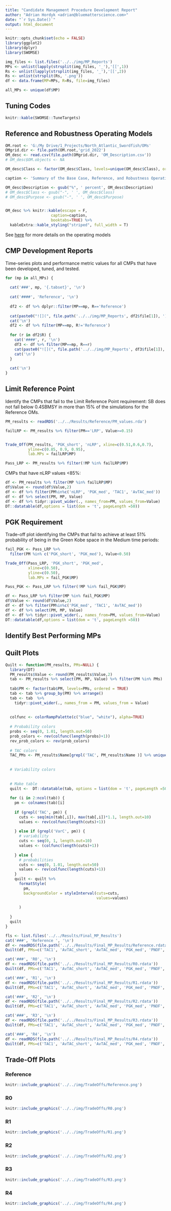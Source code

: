 ```yaml
---
title: "Candidate Management Procedure Development Report"
author: "Adrian Hordyk <adrian@bluematterscience.com>"
date: "`r Sys.Date()`"
output: html_document
---
```


```r
knitr::opts_chunk$set(echo = FALSE)
library(ggplot2)
library(dplyr)
library(SWOMSE)
```

```r
img_files <- list.files('../../img/MP_Reports')
MPs <- unlist(lapply(strsplit(img_files, '_'),'[[',1)) 
Rs <- unlist(lapply(strsplit(img_files, '_'),'[[',2)) 
Rs <- unlist(strsplit(Rs, '.png'))
df <- data.frame(MP=MPs, R=Rs, file=img_files)

all_MPs <- unique(df$MP)
```

## Tuning Codes

```r
knitr::kable(SWOMSE::TuneTargets)
```

## Reference and Robustness Operating Models 

```r
OM.root <- 'G:/My Drive/1_Projects/North_Atlantic_Swordfish/OMs'
OMgrid.dir <- file.path(OM.root,'grid_2022')
OM_desc <- read.csv(file.path(OMgrid.dir, 'OM_Description.csv'))
# OM_desc$OM.objects <- NA

OM_desc$Class <- factor(OM_desc$Class, levels=unique(OM_desc$Class), ordered = TRUE)

caption <- 'Summary of the Base Case, Reference, and Robustness Operating Models.'

OM_desc$Description <- gsub("%", ' percent', OM_desc$Description)
# OM_desc$Class <- gsub("-", ' ', OM_desc$Class)
# OM_desc$Purpose <- gsub("-", ' ', OM_desc$Purpose)


OM_desc %>% knitr::kable(escape = F,
                    caption=caption,
                    booktabs=TRUE) %>%
  kableExtra::kable_styling("striped", full_width = T)

```

See [here](https://iccat.github.io/nswo-mse/TS/Trial_Specs.html#operating-models) for more details on the operating models 

## CMP Development Reports {.tabset}

Time-series plots and performance metric values for all CMPs that have been developed, tuned, and tested.

```r
for (mp in all_MPs) {
  
  cat('###', mp, '{.tabset}', '\n')
  
  cat('####', 'Reference', '\n')
 
  df2 <- df %>% dplyr::filter(MP==mp, R=='Reference')
  
  cat(paste0("![](", file.path('../../img/MP_Reports', df2$file[1]), ')'), "\n")
  cat('\n')
  df2 <- df %>% filter(MP==mp, R!='Reference')
  
  for (r in df2$R) {
    cat('####', r, '\n')
    df3 <- df %>% filter(MP==mp, R==r)
    cat(paste0("![](", file.path('../../img/MP_Reports', df3$file[1]), ')'), "\n")
    cat('\n')
  }
  
  cat('\n')
}

```

## Limit Reference Point
Identify the CMPs that fail to the Limit Reference Point requirement: SB does not fall below 0.4SBMSY in more than 15% of the simulations for the Reference OMs.

```r
PM_results <- readRDS('../../Results/Reference/PM_values.rda')

failLRP <- PM_results %>% filter(PM=='LRP', Value>=0.15)


Trade_Off(PM_results, 'PGK_short', 'nLRP', xline=c(0.51,0.6,0.7),
          yline=c(0.85, 0.9, 0.95),
          lab.MPs = failLRP$MP)

Pass_LRP <- PM_results %>% filter(!MP %in% failLRP$MP)
```

CMPs that have nLRP values <85%:

```r
df <- PM_results %>% filter(MP %in% failLRP$MP)
df$Value <- round(df$Value,2)
df <- df %>% filter(PM%in%c('nLRP', 'PGK_med', 'TAC1', 'AvTAC_med'))
df <- df %>% select(PM, MP, Value)
df <- df %>% tidyr::pivot_wider(., names_from=PM, values_from=Value)
DT::datatable(df,options = list(dom = 't', pageLength =50))
```


## PGK Requirement

Trade-off plot identifying the CMPs that fail to achieve at least 51% probability of being in the Green Kobe space in the Medium time periods:

```r

fail_PGK <- Pass_LRP %>%
  filter(PM %in% c('PGK_short', 'PGK_med'), Value<0.50)

Trade_Off(Pass_LRP, 'PGK_short', 'PGK_med',
          xline=c(0.50),
          yline=c(0.50),
          lab.MPs = fail_PGK$MP)

Pass_PGK <- Pass_LRP %>% filter(!MP %in% fail_PGK$MP)
```

```r
df <- Pass_LRP %>% filter(MP %in% fail_PGK$MP)
df$Value <- round(df$Value,2)
df <- df %>% filter(PM%in%c('PGK_med', 'TAC1', 'AvTAC_med'))
df <- df %>% select(PM, MP, Value)
df <- df %>% tidyr::pivot_wider(., names_from=PM, values_from=Value)
DT::datatable(df,options = list(dom = 't', pageLength =50))
```


## Identify Best Performing MPs 


## Quilt Plots {.tabset}

```r
Quilt <- function(PM_results, PMs=NULL) {
  library(DT)
  PM_results$Value <- round(PM_results$Value,2)
  tab <- PM_results %>% select(PM, MP, Value) %>% filter(PM %in% PMs)
  
  tab$PM <- factor(tab$PM, levels=PMs, ordered = TRUE)
  tab <- tab %>% group_by(PM) %>% arrange()
  tab <- tab  %>%
    tidyr::pivot_wider(., names_from = PM, values_from = Value)
  
  
  colfunc <- colorRampPalette(c("blue", "white"), alpha=TRUE)
  
  # Probability colors
  probs <- seq(0, 1.01, length.out=50)
  prob_colors <- rev(colfunc(length(probs)+1))
  rev_prob_colors <- rev(prob_colors)
  
  # TAC colors
  TAC_PMs <- PM_results$Name[grepl('TAC', PM_results$Name )] %>% unique()
  
  
  # Variability colors
  
  
  # Make table
  quilt <-  DT::datatable(tab, options = list(dom = 't', pageLength =50))
  
  for (i in 2:ncol(tab)) {
    pm <- colnames(tab)[i]
    
    if (grepl('TAC', pm)) {
      cuts <- seq(min(tab[,i]), max(tab[,i])*1.1, length.out=10)
      values <- rev(colfunc(length(cuts)+1))
      
    } else if (grepl('VarC', pm)) {
      # variability
      cuts <- seq(0, 1, length.out=10)
      values <- (colfunc(length(cuts)+1))
      
    } else {
      # probabilities
      cuts <- seq(0, 1.01, length.out=50)
      values <- rev(colfunc(length(cuts)+1))
    }
    quilt <- quilt %>%
      formatStyle(
        pm,
        backgroundColor = styleInterval(cuts=cuts,
                                        values=values)
        
      )
    
  }
  quilt
}

fls <- list.files('../../Results/Final_MP_Results')
cat('###', 'Reference ', '\n')
df <- readRDS(file.path('../../Results/Final_MP_Results/Reference.rdata'))
Quilt(df, PMs=c('TAC1', 'AvTAC_short', 'AvTAC_med', 'PGK_med', 'PNOF', 'VarC'))

cat('###', 'R0', '\n')
df <- readRDS(file.path('../../Results/Final_MP_Results/R0.rdata'))
Quilt(df, PMs=c('TAC1', 'AvTAC_short', 'AvTAC_med', 'PGK_med', 'PNOF', 'VarC'))

cat('###', 'R1', '\n')
df <- readRDS(file.path('../../Results/Final_MP_Results/R1.rdata'))
Quilt(df, PMs=c('TAC1', 'AvTAC_short', 'AvTAC_med', 'PGK_med', 'PNOF', 'VarC'))

cat('###', 'R2', '\n')
df <- readRDS(file.path('../../Results/Final_MP_Results/R2.rdata'))
Quilt(df, PMs=c('TAC1', 'AvTAC_short', 'AvTAC_med', 'PGK_med', 'PNOF', 'VarC'))

cat('###', 'R3', '\n')
df <- readRDS(file.path('../../Results/Final_MP_Results/R3.rdata'))
Quilt(df, PMs=c('TAC1', 'AvTAC_short', 'AvTAC_med', 'PGK_med', 'PNOF', 'VarC'))

cat('###', 'R4', '\n')
df <- readRDS(file.path('../../Results/Final_MP_Results/R4.rdata'))
Quilt(df, PMs=c('TAC1', 'AvTAC_short', 'AvTAC_med', 'PGK_med', 'PNOF', 'VarC'))


```


## Trade-Off Plots {.tabset}

### Reference

```r
knitr::include_graphics('../../img/TradeOffs/Reference.png')
```

### R0

```r
knitr::include_graphics('../../img/TradeOffs/R0.png')
```


### R1

```r
knitr::include_graphics('../../img/TradeOffs/R1.png')
```

### R2

```r
knitr::include_graphics('../../img/TradeOffs/R2.png')
```

### R3

```r
knitr::include_graphics('../../img/TradeOffs/R3.png')
```


### R4

```r
knitr::include_graphics('../../img/TradeOffs/R4.png')
```





